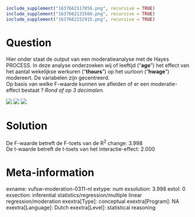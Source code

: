 ```r
include_supplement("1637662117856.png", recursive = TRUE)
include_supplement("1637662133560.png", recursive = TRUE)
include_supplement("1637662152915.png", recursive = TRUE)
```

Question
========
Hier onder staat de output van een moderatieanalyse met de Hayes
PROCESS. In deze analyse onderzoeken wij of leeftijd ("**age**") het
effect van het aantal wekelijkse werkuren ("**thours**") op het uurloon
("**hwage**") modereert. De variabelen zijn gecentreerd.  
Op basis van welke F-waarde kunnen we afleiden of er een
moderatie-effect bestaat ? *Rond af op 3 decimalen.*  
  
![](1637662117856.png)
![](1637662133560.png)
![](1637662152915.png)


Solution
========





De F-waarde betreft de F-toets van de R<sup>2</sup> change: 3.998  
De t-waarde betreft de t-toets van het interactie-effect: 2.000





Meta-information
================
exname: vufsw-moderation-0311-nl
extype: num
exsolution: 3.998
extol: 0
exsection: inferential statistics/regression/multiple linear regression/moderation
exextra[Type]: conceptual
exextra[Program]: NA
exextra[Language]: Dutch
exextra[Level]: statistical reasoning

